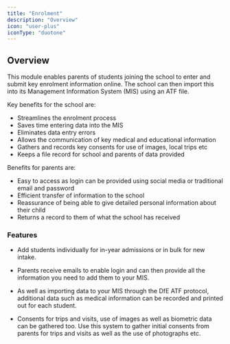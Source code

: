 ```yaml
---
title: "Enrolment"
description: "Overview"
icon: "user-plus"
iconType: "duotone"
---
```



<ModuleCards />

## Overview

This module enables parents of students joining the school to enter and submit key enrolment information online. The
school can then import this into its Management Information System (MIS) using an ATF file.

Key benefits for the school are:

-   Streamlines the enrolment process
-   Saves time entering data into the MIS
-   Eliminates data entry errors
-   Allows the communication of key medical and educational information
-   Gathers and records key consents for use of images, local trips etc
-   Keeps a file record for school and parents of data provided

Benefits for parents are:

-   Easy to access as login can be provided using social media or traditional email and password
-   Efficient transfer of information to the school
-   Reassurance of being able to give detailed personal information about their child
-   Returns a record to them of what the school has received

### Features

* Add students individually for in-year admissions or in bulk for new intake.

* Parents receive emails to enable login and can then provide all the information you need to add them to your MIS.

* As well as importing data to your MIS through the DfE ATF protocol, additional data such as medical information can be
recorded and printed out for each student.

* Consents for trips and visits, use of images as well as biometric data can be gathered too. Use this system to gather
initial consents from parents for trips and visits as well as the use of photographs etc.

<NextSteps/>
